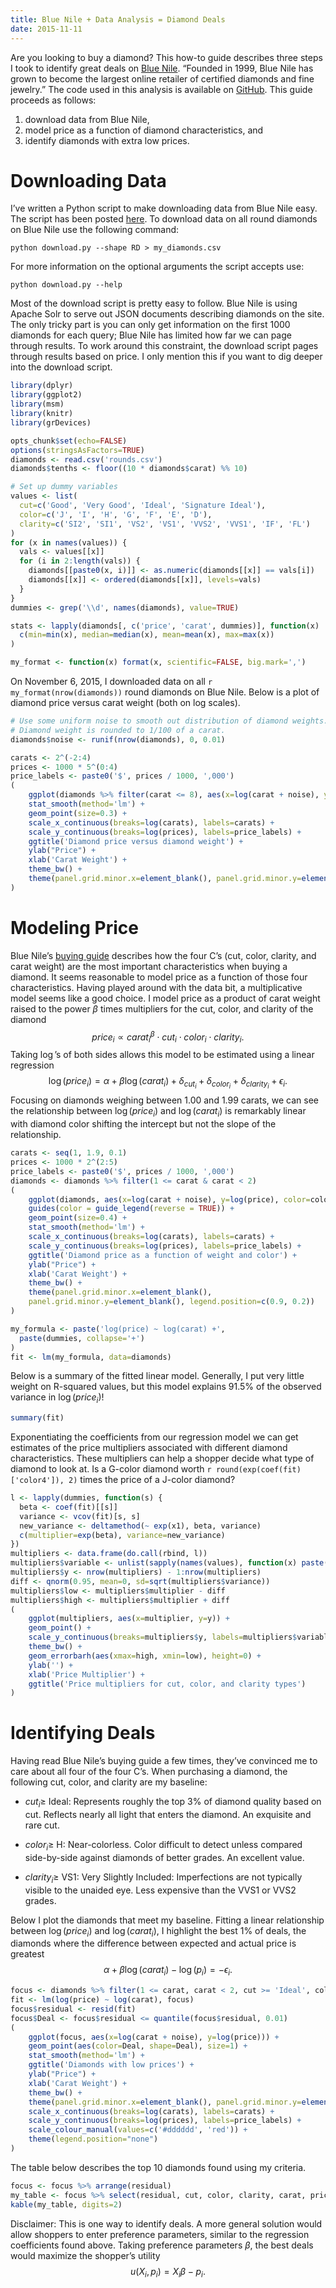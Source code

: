 ```yaml
---
title: Blue Nile + Data Analysis = Diamond Deals
date: 2015-11-11
---
```


Are you looking to buy a diamond? This how-to guide describes three
steps I took to identify great deals on [Blue
Nile][blue-nile]. "Founded in 1999, Blue Nile has grown to become the
largest online retailer of certified diamonds and fine jewelry." The
code used in this analysis is available on [GitHub][repo]. This guide
proceeds as follows:

1.  download data from Blue Nile,
2.  model price as a function of diamond characteristics, and
3.  identify diamonds with extra low prices.

# Downloading Data

I've written a Python script to make downloading data from Blue Nile
easy. The script has been posted [here][download.py]. To download data
on all round diamonds on Blue Nile use the following command:

    python download.py --shape RD > my_diamonds.csv

For more information on the optional arguments the script accepts use:

    python download.py --help

Most of the download script is pretty easy to follow. Blue Nile is
using Apache Solr to serve out JSON documents describing diamonds on
the site. The only tricky part is you can only get information on the
first 1000 diamonds for each query; Blue Nile has limited how far we
can page through results. To work around this constraint, the download
script pages through results based on price. I only mention this if
you want to dig deeper into the download script.

```r
library(dplyr)
library(ggplot2)
library(msm)
library(knitr)
library(grDevices)

opts_chunk$set(echo=FALSE)
options(stringsAsFactors=TRUE)
diamonds <- read.csv('rounds.csv')
diamonds$tenths <- floor((10 * diamonds$carat) %% 10)

# Set up dummy variables
values <- list(
  cut=c('Good', 'Very Good', 'Ideal', 'Signature Ideal'),
  color=c('J', 'I', 'H', 'G', 'F', 'E', 'D'),
  clarity=c('SI2', 'SI1', 'VS2', 'VS1', 'VVS2', 'VVS1', 'IF', 'FL')
)
for (x in names(values)) {
  vals <- values[[x]]
  for (i in 2:length(vals)) {
    diamonds[[paste0(x, i)]] <- as.numeric(diamonds[[x]] == vals[i])
    diamonds[[x]] <- ordered(diamonds[[x]], levels=vals)
  }
}
dummies <- grep('\\d', names(diamonds), value=TRUE)

stats <- lapply(diamonds[, c('price', 'carat', dummies)], function(x)
  c(min=min(x), median=median(x), mean=mean(x), max=max(x))
)

my_format <- function(x) format(x, scientific=FALSE, big.mark=',')
```

On November 6, 2015, I downloaded data on all
`r my_format(nrow(diamonds))` round diamonds on Blue Nile. Below is a
plot of diamond price versus carat weight (both on log scales).

```r
# Use some uniform noise to smooth out distribution of diamond weights.
# Diamond weight is rounded to 1/100 of a carat.
diamonds$noise <- runif(nrow(diamonds), 0, 0.01)

carats <- 2^(-2:4)
prices <- 1000 * 5^(0:4)
price_labels <- paste0('$', prices / 1000, ',000')
(
    ggplot(diamonds %>% filter(carat <= 8), aes(x=log(carat + noise), y=log(price))) +
    stat_smooth(method='lm') +
    geom_point(size=0.3) +
    scale_x_continuous(breaks=log(carats), labels=carats) +
    scale_y_continuous(breaks=log(prices), labels=price_labels) +
    ggtitle('Diamond price versus diamond weight') +
    ylab("Price") +
    xlab('Carat Weight') +
    theme_bw() +
    theme(panel.grid.minor.x=element_blank(), panel.grid.minor.y=element_blank())
)
```

# Modeling Price

Blue Nile's [buying guide][buying-guide] describes how the four C's
(cut, color, clarity, and carat weight) are the most important
characteristics when buying a diamond. It seems reasonable to model
price as a function of those four characteristics. Having played
around with the data bit, a multiplicative model seems like a good
choice. I model price as a product of carat weight raised to the power
$\beta$ times multipliers for the cut, color, and clarity of the
diamond
$$
price_i \propto carat_i^\beta \cdot cut_i \cdot color_i \cdot clarity_i.
$$
Taking $\log$'s of both sides allows this model to be estimated using
a linear regression
$$
\log(price_i) = \alpha + \beta \log(carat_i) + \delta_{cut_i} +
\delta_{color_i} + \delta_{clarity_i} + \epsilon_i.
$$
Focusing on diamonds weighing between 1.00 and 1.99 carats, we can see
the relationship between $\log(price_i)$ and $\log(carat_i)$ is
remarkably linear with diamond color shifting the intercept but not
the slope of the relationship.

```r
carats <- seq(1, 1.9, 0.1)
prices <- 1000 * 2^(2:5)
price_labels <- paste0('$', prices / 1000, ',000')
diamonds <- diamonds %>% filter(1 <= carat & carat < 2)
(
    ggplot(diamonds, aes(x=log(carat + noise), y=log(price), color=color)) +
    guides(color = guide_legend(reverse = TRUE)) +
    geom_point(size=0.4) +
    stat_smooth(method='lm') +
    scale_x_continuous(breaks=log(carats), labels=carats) +
    scale_y_continuous(breaks=log(prices), labels=price_labels) +
    ggtitle('Diamond price as a function of weight and color') +
    ylab("Price") +
    xlab('Carat Weight') +
    theme_bw() +
    theme(panel.grid.minor.x=element_blank(),
    panel.grid.minor.y=element_blank(), legend.position=c(0.9, 0.2))
)

my_formula <- paste('log(price) ~ log(carat) +',
  paste(dummies, collapse='+')
)
fit <- lm(my_formula, data=diamonds)
```

Below is a summary of the fitted linear model. Generally, I put very
little weight on R-squared values, but this model explains 91.5% of
the observed variance in $\log(price_i)$!

```r
summary(fit)
```

Exponentiating the coefficients from our regression model we can get
estimates of the price multipliers associated with different diamond
characteristics. These multipliers can help a shopper decide what type
of diamond to look at. Is a G-color diamond worth
`r round(exp(coef(fit)['color4']), 2)` times the price of a J-color
diamond?

```r
l <- lapply(dummies, function(s) {
  beta <- coef(fit)[[s]]
  variance <- vcov(fit)[s, s]
  new_variance <- deltamethod(~ exp(x1), beta, variance)
  c(multiplier=exp(beta), variance=new_variance)
})
multipliers <- data.frame(do.call(rbind, l))
multipliers$variable <- unlist(sapply(names(values), function(x) paste(values[[x]][-1], '-', x)))
multipliers$y <- nrow(multipliers) - 1:nrow(multipliers)
diff <- qnorm(0.95, mean=0, sd=sqrt(multipliers$variance))
multipliers$low <- multipliers$multiplier - diff
multipliers$high <- multipliers$multiplier + diff
(
    ggplot(multipliers, aes(x=multiplier, y=y)) +
    geom_point() +
    scale_y_continuous(breaks=multipliers$y, labels=multipliers$variable) +
    theme_bw() +
    geom_errorbarh(aes(xmax=high, xmin=low), height=0) +
    ylab('') +
    xlab('Price Multiplier') +
    ggtitle('Price multipliers for cut, color, and clarity types')
)
```

# Identifying Deals

Having read Blue Nile's buying guide a few times, they've convinced me
to care about all four of the four C's. When purchasing a diamond, the
following cut, color, and clarity are my baseline:

* $cut_i \ge$ Ideal: Represents roughly the top 3% of diamond quality
  based on cut. Reflects nearly all light that enters the diamond. An
  exquisite and rare cut.

* $color_i \ge$ H: Near-colorless. Color difficult to detect unless
  compared side-by-side against diamonds of better grades. An
  excellent value.

* $clarity_i \ge$ VS1: Very Slightly Included: Imperfections are not
  typically visible to the unaided eye. Less expensive than the VVS1
  or VVS2 grades.

Below I plot the diamonds that meet my baseline. Fitting a linear
relationship between $\log(price_i)$ and $\log(carat_i)$, I highlight
the best 1% of deals, the diamonds where the difference between
expected and actual price is greatest
$$
\alpha + \beta \log(carat_i) - \log(p_i) = -\epsilon_i.
$$

```r
focus <- diamonds %>% filter(1 <= carat, carat < 2, cut >= 'Ideal', color >= 'H', clarity >= 'VS1')
fit <- lm(log(price) ~ log(carat), focus)
focus$residual <- resid(fit)
focus$Deal <- focus$residual <= quantile(focus$residual, 0.01)
(
    ggplot(focus, aes(x=log(carat + noise), y=log(price))) +
    geom_point(aes(color=Deal, shape=Deal), size=1) +
    stat_smooth(method='lm') +
    ggtitle('Diamonds with low prices') +
    ylab("Price") +
    xlab('Carat Weight') +
    theme_bw() +
    theme(panel.grid.minor.x=element_blank(), panel.grid.minor.y=element_blank()) +
    scale_x_continuous(breaks=log(carats), labels=carats) +
    scale_y_continuous(breaks=log(prices), labels=price_labels) +
    scale_colour_manual(values=c('#dddddd', 'red')) +
    theme(legend.position="none")
)
```

The table below describes the top 10 diamonds found using my
criteria.

```r
focus <- focus %>% arrange(residual)
my_table <- focus %>% select(residual, cut, color, clarity, carat, price) %>% head(10)
kable(my_table, digits=2)
```

Disclaimer: This is one way to identify deals. A more general solution
would allow shoppers to enter preference parameters, similar to the
regression coefficients found above. Taking preference parameters
$\beta$, the best deals would maximize the shopper's utility
$$
u(X_i, p_i) = X_i \beta - p_i.
$$

[blue-nile]: http://www.bluenile.com/
[solr]: http://lucene.apache.org/solr/
[buying-guide]: http://www.bluenile.com/education/diamonds/
[delta-method]: http://www.ats.ucla.edu/stat/r/faq/deltamethod.htm
[repo]: https://github.com/amarder/diamonds
[download.py]: https://github.com/amarder/diamonds/blob/master/download.py
